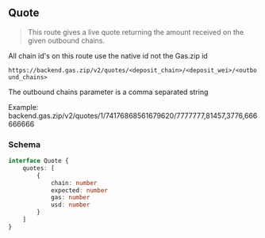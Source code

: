 
## Quote

> This route gives a live quote returning the amount received on the given outbound chains.

<Callout type="note">
All chain id's on this route use the native id not the Gas.zip id
</Callout>

`https://backend.gas.zip/v2/quotes/<deposit_chain>/<deposit_wei>/<outbound_chains>`

<Callout type="info">
The outbound chains parameter is a comma separated string

Example: backend.gas.zip/v2/quotes/1/74176868561679620/7777777,81457,3776,666666666
</Callout>

### Schema

```ts
interface Quote {
    quotes: [
        {
            chain: number
            expected: number
            gas: number
            usd: number
        }
    ]
}
```
